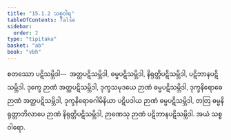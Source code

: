 ```yaml
---
title: "15.1.2 သစ္စဝါရ"
tableOfContents: false
sidebar:
  order: 2
type: "tipitaka"
basket: "ab"
book: "vbh"
---
```



<DynamicBreadcrumb />

<Division number="719" book="vbh" e="ch" v="30" p="307">

<Paragraph number="2119" book="vbh">
စတဿော ပဋိသမ္ဘိဒါ—  အတ္ထပဋိသမ္ဘိဒါ, ဓမ္မပဋိသမ္ဘိဒါ, နိရုတ္တိပဋိသမ္ဘိဒါ, ပဋိဘာနပဋိသမ္ဘိဒါ. ဒုက္ခေ ဉာဏံ အတ္ထပဋိသမ္ဘိဒါ, ဒုက္ခသမုဒယေ ဉာဏံ ဓမ္မပဋိသမ္ဘိဒါ, ဒုက္ခနိရောဓေ ဉာဏံ အတ္ထပဋိသမ္ဘိဒါ, ဒုက္ခနိရောဓဂါမိနိယာ ပဋိပဒါယ ဉာဏံ ဓမ္မပဋိသမ္ဘိဒါ, တတြ ဓမ္မနိရုတ္တာဘိလာပေ ဉာဏံ နိရုတ္တိပဋိသမ္ဘိဒါ, ဉာဏေသု ဉာဏံ ပဋိဘာနပဋိသမ္ဘိဒါ. အယံ သစ္စဝါရော.
</Paragraph>
</Division>